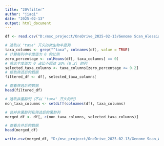 ---
title: "20%filter"
author: "jiaqi"
date: "2025-02-13"
output: html_document
---

```{r}
df <- read.csv("D:/msc_projecct/OneDrive_2025-02-13/Genome Scan_Alessia 2023/filtered_abundance_species_only.csv", stringsAsFactors = FALSE)
```

```{r}
# 选取以 "taxa" 开头的微生物丰度列
taxa_columns <- grep("^taxa", colnames(df), value = TRUE)
# 计算每列中丰度值为 0 的比例
zero_percentage <- colMeans(df[, taxa_columns] == 0)
# 筛选丰度值为 0 占比不超过 20% (0.2) 的列
selected_taxa_columns <- taxa_columns[zero_percentage <= 0.2]
# 提取筛选后的数据
filtered_df <- df[, selected_taxa_columns]

# 查看筛选后的数据
head(filtered_df)
```

```{r}
# 选取非菌群列（不以 "taxa" 开头的列）
non_taxa_columns <- setdiff(colnames(df), taxa_columns)

# 合并非菌群列和筛选后的菌群列
merged_df <- df[, c(non_taxa_columns, selected_taxa_columns)]

# 查看合并后的数据
head(merged_df)
```

```{r}
write.csv(merged_df, "D:/msc_projecct/OneDrive_2025-02-13/Genome Scan_Alessia 2023/merged_filtered_microbial_abundance.csv", row.names = FALSE)
```

